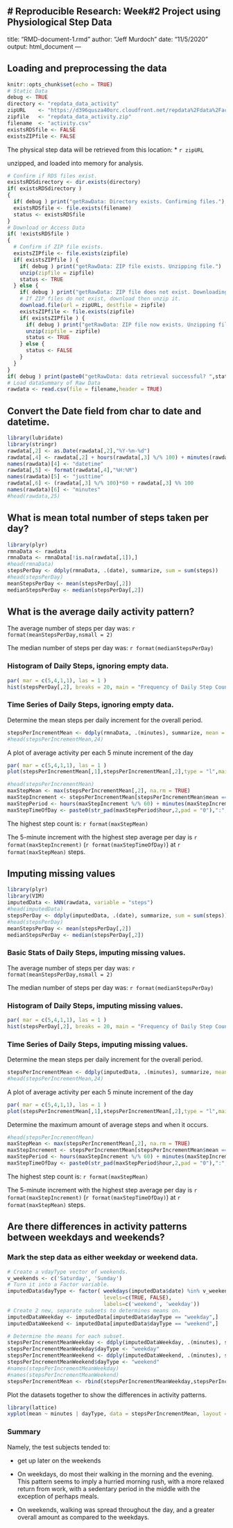 # Reproducible Research:  Week#2 Project using Physiological Step Data
---
title: "RMD-document-1.rmd"
author: "Jeff Murdoch"
date: "11/5/2020"
output: html_document
---

## Loading and preprocessing the data
```r
knitr::opts_chunk$set(echo = TRUE)
# Static Data
debug <- TRUE
directory <- "repdata_data_activity"
zipURL    <- "https://d396qusza40orc.cloudfront.net/repdata%2Fdata%2Factivity.zip"
zipfile   <- "repdata_data_activity.zip"
filename  <- "activity.csv"
existsRDSfile <- FALSE
existsZIPfile <- FALSE
```
The physical step data will be retrieved from this location:
* `r zipURL`

unzipped, and loaded into memory for analysis.
```r
# Confirm if RDS files exist.
existsRDSdirectory <- dir.exists(directory)
if( existsRDSdirectory )
{
  if( debug ) print("getRawData: Directory exists. Confirming files.")
  existsRDSfile <- file.exists(filename)
  status <- existsRDSfile
}
# Download or Access Data
if( !existsRDSfile ) 
{
  # Confirm if ZIP file exists.
  existsZIPfile <- file.exists(zipfile)
  if( existsZIPfile ) {
    if( debug ) print("getRawData: ZIP file exists. Unzipping file.")
    unzip(zipfile = zipfile)
    status <- TRUE
  } else {
    if( debug ) print("getRawData: ZIP file does not exist. Downloading file.")
    # If ZIP files do not exist, download then unzip it.
    download.file(url = zipURL, destfile = zipfile)
    existsZIPfile <- file.exists(zipfile)
    if( existsZIPfile ) {
      if( debug ) print("getRawData: ZIP file now exists. Unzipping file.")
      unzip(zipfile = zipfile)
      status <- TRUE
    } else {
      status <- FALSE
    }
  }
}
if( debug ) print(paste0("getRawData: data retrieval successful? ",status))
# Load dataSummary of Raw Data
rawdata <- read.csv(file = filename,header = TRUE)
```
## Convert the Date field from char to date and datetime.
```r
library(lubridate)
library(stringr)
rawdata[,2] <- as.Date(rawdata[,2],"%Y-%m-%d")
rawdata[,4] <- rawdata[,2] + hours(rawdata[,3] %/% 100) + minutes(rawdata[,3] %% 100)
names(rawdata)[4] <- "datetime"
rawdata[,5] <- format(rawdata[,4],"%H:%M")
names(rawdata)[5] <- "justtime"
rawdata[,6] <- (rawdata[,3] %/% 100)*60 + rawdata[,3] %% 100
names(rawdata)[6] <- "minutes"
#head(rawdata,25)
```


## What is mean total number of steps taken per day?

```r
library(plyr)
rmnaData <- rawdata
rmnaData <- rmnaData[!is.na(rawdata[,1]),]
#head(rmnaData)
stepsPerDay <- ddply(rmnaData, .(date), summarize, sum = sum(steps))
#head(stepsPerDay)
meanStepsPerDay <- mean(stepsPerDay[,2])
medianStepsPerDay <- median(stepsPerDay[,2])
```

## What is the average daily activity pattern?

The average number of steps per day was: `r format(meanStepsPerDay,nsmall = 2)`

The median number of steps per day was: `r format(medianStepsPerDay)`

### Histogram of Daily Steps, ignoring empty data.
```r
par( mar = c(5,4,1,1), las = 1 )
hist(stepsPerDay[,2], breaks = 20, main = "Frequency of Daily Step Counts", xlab = "Step Counts")
```

### Time Series of Daily Steps, ignoring empty data.
Determine the mean steps per daily increment for the overall period.
```r
stepsPerIncrementMean <- ddply(rmnaData, .(minutes), summarize, mean = mean(steps))
#head(stepsPerIncrementMean,24)
```
A plot of average activity per each 5 minute increment of the day
```r
par( mar = c(5,4,1,1), las = 1 )
plot(stepsPerIncrementMean[,1],stepsPerIncrementMean[,2],type = "l",main = "Step Counts Per Increment", xlab = "5-minute Increment", ylab = "Average Step Counts")
```

```r
#head(stepsPerIncrementMean)
maxStepMean <- max(stepsPerIncrementMean[,2], na.rm = TRUE)
maxStepIncrement <- stepsPerIncrementMean[stepsPerIncrementMean$mean == maxStepMean,1]
maxStepPeriod <- hours(maxStepIncrement %/% 60) + minutes(maxStepIncrement %% 60)
maxStepTimeOfDay <- paste0(str_pad(maxStepPeriod$hour,2,pad = "0"),":",str_pad(maxStepPeriod$minute,2,pad = "0"))
```
The highest step count is: `r format(maxStepMean)`

The 5-minute increment with the highest step average per day is `r format(maxStepIncrement)` (`r format(maxStepTimeOfDay)`) at `r format(maxStepMean)` steps.


## Imputing missing values
```r
library(plyr)
library(VIM)
imputedData <- kNN(rawdata, variable = "steps")
#head(imputedData)
stepsPerDay <- ddply(imputedData, .(date), summarize, sum = sum(steps))
#head(stepsPerDay)
meanStepsPerDay <- mean(stepsPerDay[,2])
medianStepsPerDay <- median(stepsPerDay[,2])
```

### Basic Stats of Daily Steps, imputing missing values.

The average number of steps per day was: `r format(meanStepsPerDay,nsmall = 2)`

The median number of steps per day was: `r format(medianStepsPerDay)`

### Histogram of Daily Steps, imputing missing values.
```r
par( mar = c(5,4,1,1), las = 1 )
hist(stepsPerDay[,2], breaks = 20, main = "Frequency of Daily Step Counts", xlab = "Step Counts")
```

### Time Series of Daily Steps, imputing missing values.
Determine the mean steps per daily increment for the overall period.
```r
stepsPerIncrementMean <- ddply(imputedData, .(minutes), summarize, mean = mean(steps))
#head(stepsPerIncrementMean,24)
```
A plot of average activity per each 5 minute increment of the day
```r
par( mar = c(5,4,1,1), las = 1 )
plot(stepsPerIncrementMean[,1],stepsPerIncrementMean[,2],type = "l",main = "Step Counts Per Increment, Imputing", xlab = "5-minute Increment", ylab = "Average Step Counts")
```

Determine the maximum amount of average steps and when it occurs.
```r
#head(stepsPerIncrementMean)
maxStepMean <- max(stepsPerIncrementMean[,2], na.rm = TRUE)
maxStepIncrement <- stepsPerIncrementMean[stepsPerIncrementMean$mean == maxStepMean,1]
maxStepPeriod <- hours(maxStepIncrement %/% 60) + minutes(maxStepIncrement %% 60)
maxStepTimeOfDay <- paste0(str_pad(maxStepPeriod$hour,2,pad = "0"),":",str_pad(maxStepPeriod$minute,2,pad = "0"))
```
The highest step count is: `r format(maxStepMean)`

The 5-minute increment with the highest step average per day is `r format(maxStepIncrement)` (`r format(maxStepTimeOfDay)`) at `r format(maxStepMean)` steps.

## Are there differences in activity patterns between weekdays and weekends?

### Mark the step data as either weekday or weekend data.
```r
# Create a vdayType vector of weekends.
v_weekends <- c('Saturday', 'Sunday')
# Turn it into a Factor variable.
imputedData$dayType <- factor( weekdays(imputedData$date) %in% v_weekends, 
                               levels=c(TRUE, FALSE), 
                               labels=c('weekend', 'weekday'))
# Create 2 new, separate subsets to determines means on.
imputedDataWeekday <- imputedData[imputedData$dayType == "weekday",]
imputedDataWeekend <- imputedData[imputedData$dayType == "weekend",]

# Determine the means for each subset.
stepsPerIncrementMeanWeekday <- ddply(imputedDataWeekday, .(minutes), summarize, mean = mean(steps))
stepsPerIncrementMeanWeekday$dayType <- "weekday"
stepsPerIncrementMeanWeekend <- ddply(imputedDataWeekend, .(minutes), summarize, mean = mean(steps))
stepsPerIncrementMeanWeekend$dayType <- "weekend"
#names(stepsPerIncrementMeanWeekday)
#names(stepsPerIncrementMeanWeekend)
stepsPerIncrementMean <- rbind(stepsPerIncrementMeanWeekday,stepsPerIncrementMeanWeekend)
```
Plot the datasets together to show the differences in activity patterns.
```r
library(lattice)
xyplot(mean ~ minutes | dayType, data = stepsPerIncrementMean, layout = c(1,2), type = "l")
```

### Summary
Namely, the test subjects tended to:

* get up later on the weekends

* On weekdays, do most their walking in the morning and the evening.  This pattern seems to imply a hurried morning rush, with a more relaxed return from work, with a sedentary period in the middle with the exception of perhaps meals.

* On weekends, walking was spread throughout the day, and a greater overall amount as compared to the weekdays.
